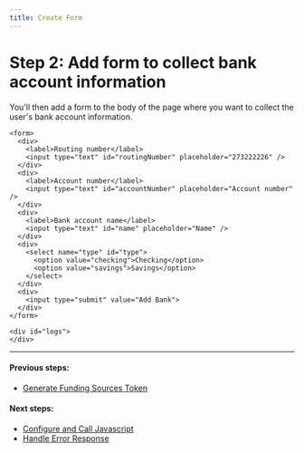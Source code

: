 ```yaml
---
title: Create Form
---
```


# Step 2: Add form to collect bank account information

You'll then add a form to the body of the page where you want to collect the user's bank account information.

```htmlnoselect
<form>
  <div>
    <label>Routing number</label>
    <input type="text" id="routingNumber" placeholder="273222226" />
  </div>
  <div>
    <label>Account number</label>
    <input type="text" id="accountNumber" placeholder="Account number" />
  </div>
  <div>
    <label>Bank account name</label>
    <input type="text" id="name" placeholder="Name" />
  </div>
  <div>
    <select name="type" id="type">
      <option value="checking">Checking</option>
      <option value="savings">Savings</option>
    </select>
  </div>
  <div>
    <input type="submit" value="Add Bank">
  </div>
</form>

<div id="logs">
</div>
```

---

#### Previous steps:

- [Generate Funding Sources Token](https://developers.dwolla.com/guides/funding-sources/dwolla-js/create-funding-sources-token)

#### Next steps:

- [Configure and Call Javascript](https://developers.dwolla.com/guides/funding-sources/dwolla-js/configure)
- [Handle Error Response](https://developers.dwolla.com/guides/funding-sources/dwolla-js/handle-errors)
